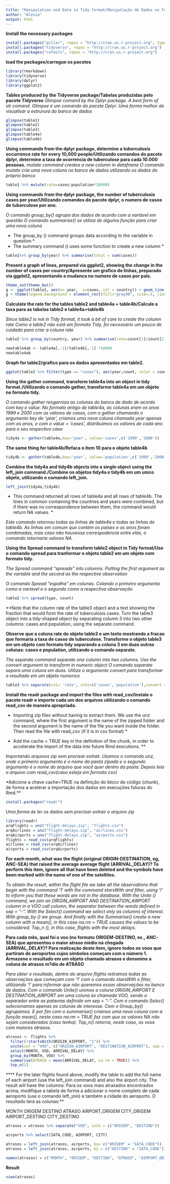 ```yaml
---
title: "Manipulation ood Data in Tidy format/Manipulação de Dados no Formato Tidy"
author: "Alexia"
output: html
---
```


**Install the necessary packages**
```r
install.packages("pillar", repos = "http://cran.us.r-project.org", type = "win.binary")
install.packages("tidyverse", repos = "http://cran.us.r-project.org")
install.packages("caTools", repos = "http://cran.us.r-project.org")
```

**load the packages/carregue os pacotes**
```r
library(rmarkdown)
library(tidyverse)
library(dplyr)
library(ggplot2)
```
**Tables produced by the Tidyverse package/Tabelas produzidas pelo pacote Tidyverse**
*Glimpse comand by the Dplyr package. A best form of str comand.*
*Glimpse é um comando do pacote Dplyr. Uma forma melhor de visualisar a estrurura do banco de dados*
```r
glimpse(table1)
glimpse(table2)
glimpse(table3)
glimpse(table4a)
glimpse(table4b)
```


**Using commands from the dplyr package, determine a tuberculosis occurrence rate for every 10,000 people/Utilizando comandos do pacote dplyr, determine a taxa de ocorrencia de tuberculose para cada 10.000 pessoas.**
*mutate command creates a new column in dataframe*
*O comando mutate cria uma nova coluna no banco de dados utilizando os dados do próprio banco* 

```r
table1 %>% mutate(rate=cases/population*10000)

```

**Using commands from the dplyr package, the number of tuberculosis cases per year/Utilizando comandos do pacote dplyr, o numero de casos de tuberculose por ano.**

*O comando group_by() agrupa dos dados de acordo com a variável em questão*
*O comando summarise() se utiliza de alguma função para criar uma nova coluna*

* The group_by () command groups data according to the variable in question *
* The summary command () uses some function to create a new column *


```r

table1%>% group_by(year) %>% summarise(total = sum(cases))
```

**Present a graph of lines, prepared via ggplot2, showing the change in the number of cases per country/Apresente um grafico de linhas, preparado via ggplot2, apresentando a mudanca no numero de casos por pais.**
```r
theme_set(theme_bw())
g <- ggplot(table1, aes(x= year,  y=cases, col = country)) + geom_line() + scale_x_continuous(breaks = c(1999, 1999,1999, 1999,2000))
g + theme(legend.background = element_rect(fill="gray90", size=.5, linetype="dotted"))

```

**Calculate the rate for the tables table2 and table4a + table4b/Calcule a taxa para as tabelas table2 e table4a+table4b**

*Since table2 is not in Tidy format, it took a bit of care to create the column rate *
*Como a table2 não está em formato Tidy, foi necessário um pouco de cuidado para criar a coluna rate*

```r
table2 %>% group_by(country, year) %>% summarise(rate=count[1]/count[2]*10000)

newtable4ab <- table4a[,-1]/table4b[,-1] *10000
newtable4ab


```


**Graph for table2/grafico para os dados apresentados em table2.**
```r
ggplot(table2 %>% filter(type == "cases"), aes(year,count, color = country)) + geom_line()

```

**Using the gather command, transform table4a into an object in tidy format./Utilizando o comando gather, transforme table4a em um objeto no formato tidy.**

*O comando gather reogarniza as colunas do banco de dado de acordo com key e value. No formato antigo de table4a, as colunas eram os anos 1999 e 2000 com os valores de cases,  com o gather chamando o argumento key de 'year', criamos uma nova coluna chamada year apenas com os anos, e com o value = 'cases', distribuimos os valores de cada ano para o seu respectivo caso*
```r

tidy4a <- gather(table4a,key='year', value='cases',c('1999','2000'))
```

**The same thing for table4b/Refaca o item 10 para o objeto table4b**
```r
tidy4b <- gather(table4b,key='year', value='population',c('1999','2000'))

```

**Combine the tidy4a and tidy4b objects into a single object using the left_join command./Combine os objetos tidy4a e tidy4b em um unico objeto, utilizando o comando left_join.**

```r
left_join(tidy4a,tidy4b)
```
* This command returned all rows of table4a and all rows of table4b. The lines in common containing the countries and years were combined, but if there was no correspondence between them, the command would return NA values. *

*Este comando retornou todas as linhas de table4a e todas as linhas de table4b. As linhas em comum que contém os países e os anos foram combinadas, mas caso não houvesse correspodencia entre elas, o comando retornaria valores NA.*

**Using the Spread command to transform table2 object in Tidy format/Use o comando spread para tranformar o objeto table2 em um objeto com formato tidy.**

*The Spread command "spreads" into columns. Putting the first argument as the variable and the second as the respective observation*

*O comando Spread "espalha" em colunas. Colando o primeiro argumento como a variavel e o segundo como a respectiva observação*

```r

table2 %>% spread(type, count)
```

**Note that the column rate of the table3 object and a text showing the fraction that would form the rate of tuberculosis cases. Turn the table3 object into a tidy-shaped object by separating column 3 into two other columns: cases and population, using the separate command.

**Observe que a coluna rate do objeto table3 e um texto mostrando a fracao que formaria a taxa de casos de tuberculose. Transforme o objeto table3 em um objeto com formato tidy separando a coluna 3 em duas outras colunas: cases e population, utilizando o comando separate.**

*The separate command separate one column into two columns. Use the convert argument to transform in numeric object*
*O comando separate separa uma coluna em duas. Utilize o argumento convert para transformar o resultado em um objeto numerico*

```r
table3 %>% separate(col= 'rate', into=c('cases','population'),convert = TRUE)

```

**Install the readr package and import the files with read_csv/Instale o pacote readr e importe cada um dos arquivos utilizando o comando read_csv de maneira apropriada.**

* Importing zip files without having to extract them. We use the unz command, where the first argument is the name of the zipped folder and the second argument is the name of the file you want inside the folder. Then read the file with read_csv (if it is in csv format) *

* Add the cache = TRUE key in the definition of the chunk, in order to accelerate the import of the data into future Rmd executions. **


*Importando arquivos zip sem precisar extrair. Usamos o comando unz, onde o primeiro argumento é o nome da pasta zipada e o segundo argumento é o nome do arquivo que você quer dentro da pasta. Depois leia o arquivo com read_csv(caso esteja em formato csv)*

*Adicione a chave  cache=TRUE na definição do bloco de código (chunk), de forma a acelerar a importação dos dados em execuções futuras do Rmd.**

```r
install.packages("readr")
``` 
*Uma forma de ler os dados sem  precisar extrair o arquivo zip*

```r
library(readr)
arqFlights = unz("flight-delays.zip", "flights.csv")
arqAirlines = unz("flight-delays.zip", "airlines.csv")
arqAirports = unz("flight-delays.zip", "airports.csv")
flights = read_csv(arqFlights)
airlines = read_csv(arqAirlines)
airports = read_csv(arqAirports)

```

**For each month, what was the flight (original ORIGIN-DESTINATION, eg, ANC-SEA) that raised the average average flight (ARRIVAL_DELAY)? To perform this item, ignore all that have been deleted and the symbols have been marked with the name of one of the satellites.**

*To obtain the result, within the flight file we take all the observations that begin with the command '1' with the command starsWith and filter, using '!' to inform you that these words are not in the database. With the Unite () command, we join an ORIGIN_AIRPORT AND DESTINATION_AIRPORT column in a VOO call column, the separator between the words defined in sep = "-". With the Select() command we select only as columns of interest. With group_by () we group. And finally with the Summarise() create a new column with a mean(), in this case na.rm = TRUE causes the values to be considered. Top_n (), in this case, flights with the most delays.*

**Para cada mês, qual foi o voo (no formato ORIGEM-DESTINO, ex., ANC-SEA) que apresentou o maior atraso médio na chegada (ARRIVAL_DELAY)? Para realização deste item, ignore todos os voos que partiram de aeroportos cujos símbolos começam com o número 1. Armazene o resultado em um objeto chamado atrasos e denomine a coluna de atrasos m?dio de ATRASO**

*Para obter o resultado, dentro do arquivo flights retiramos todas as observações que começam com '1' com o comando starsWith e filter, utilizando '!' para informar que não queremos essas observações no banco de dados. Com o comando Unite() unimos a coluna ORIGIN_AIRPORT E DESTINATION_AIRPORT em uma coluna śo chamada VOO, sendo o separador entre as palavras definido em sep = "-". Com o comando Selec() selecionamos apenas as colunas de interesse. Com o Group_by() agrupamos. E por fim com o summarise() criamos uma nova coluna com a função mean(), neste caso na.rm = TRUE faz com que os valores NA não sejam considerados (caso tenha). Top_n() retorna, neste caso, os voos com maiores atrasos.*

```r
atrasos <- flights %>% 
  filter(!startsWith(ORIGIN_AIRPORT, "1")) %>% 
  unite(col = "VOO", c("ORIGIN_AIRPORT", "DESTINATION_AIRPORT"), sep = "-") %>%
  select(MONTH, VOO, ARRIVAL_DELAY) %>%
  group_by(MONTH, VOO) %>%
  summarise(ATRASO = mean(ARRIVAL_DELAY, na.rm = TRUE)) %>%
  top_n(1)
```

**** For the later flights found above, modify the table to add the full name of each airport (use the left_join command) and also the airport city. The result will have the columns: **
**Para os voos mais atrasados encontrados acima, modifique a tabela de forma a adicionar o nome completo de cada aeroporto (use o comando left_join) e também a cidade do aeroporto. O resultado terá as colunas:**

MONTH
ORIGEM
DESTINO
ATRASO
AIRPORT_ORIGEM
CITY_ORIGEM
AIRPORT_DESTINO
CITY_DESTINO


```r
atrasos = atrasos %>% separate("VOO", into = c("ORIGEM", "DESTINO"))

airports %>% select(IATA_CODE, AIRPORT, CITY)

atrasos = left_join(atrasos, airports, by= c("ORIGEM" = "IATA_CODE"))
atrasos = left_join(atrasos, airports, by = c("DESTINO" = "IATA_CODE"))

names(atrasos) = c("MONTH", "ORIGEM", "DESTINO", "ATRASO", "AIRPORT_ORIGEM", "CITY_ORIGEM", "AIRPORT_DESTINO", "CITY_DESTINO")
``` 
**Result**

```r
view(atrasos)
```

